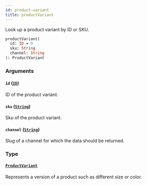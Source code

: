 ```yaml
---
id: product-variant
title: productVariant
---
```


Look up a product variant by ID or SKU.

```graphql
productVariant(
  id: ID = 0
  sku: String
  channel: String
): ProductVariant

```

### Arguments

#### `id` ([`ID`](/api-reference/scalars/id.mdx))

ID of the product variant.

#### `sku` ([`String`](/api-reference/scalars/string.mdx))

Sku of the product variant.

#### `channel` ([`String`](/api-reference/scalars/string.mdx))

Slug of a channel for which the data should be returned.

### Type

#### [`ProductVariant`](/api-reference/objects/product-variant.mdx)

Represents a version of a product such as different size or color.
